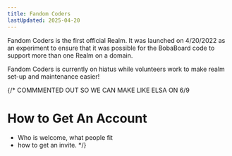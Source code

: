 ```yaml
---
title: Fandom Coders
lastUpdated: 2025-04-20
---
```



Fandom Coders is the first official Realm. It was launched on 4/20/2022 as an
experiment to ensure that it was possible for the BobaBoard code to support more
than one Realm on a domain.

<Aside type="note">

Fandom Coders is currently on hiatus while volunteers work to make realm set-up
and maintenance easier!

</Aside>

{/* COMMMENTED OUT SO WE CAN MAKE LIKE ELSA ON 6/9

# How to Get An Account

- Who is welcome, what people fit
- how to get an invite. */}
